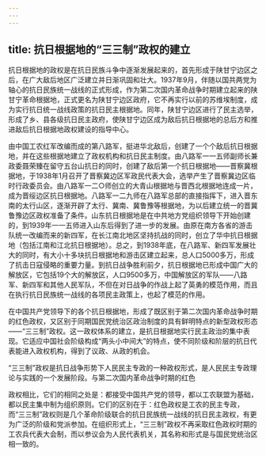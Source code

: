 ```yaml
---
---
---
```

title: 抗日根据地的“三三制”政权的建立
---



抗日根据地的政权是在抗日民族斗争中逐渐发展起来的，首先形成于陕甘宁边区之后，在广大敌后地区广泛建立并日渐巩固和壮大。1937年9月，伴随以国共两党为轴心的抗日民族统一战线的正式形成，作为第二次国内革命战争时期建立起来的陕甘宁革命根据地，正式更名为陕甘宁边区政府，它不再实行以前的苏维埃制度，成为实行抗日统一战线政策的抗日民主根据地。同年，陕甘宁边区进行了民主选举，形成了乡、县各级抗日民主政府，使陕甘宁边区成为敌后抗日根据地的总后方和推进敌后抗日根据地政权建设的指导中心。

由中国工农红军改编而成的第八路军，挺进华北敌后，创建了一个个敌后抗日根据地，并在这些根据地建立了政权机构和抗日民主制度。由八路军一一五师副师长兼政委聂荣臻在留守五台山抗日的同时，创建了敌后第一个抗日根据地——晋察冀根据地，于1938年1月召开了晋察冀边区军政民代表大会，选举产生了晋察冀边区临时行政委员会。由八路军一二○师创立的大青山根据地与晋西北根据地连成一片，成为晋绥边区抗日根据地。八路军一二九师在八路军总部的直接指挥下，进入晋东南的太行山区，逐渐开辟了太行、冀南、冀鲁豫等根据地，为以后建立统一的晋冀鲁豫边区政权准备了条件。山东抗日根据地是在中共地方党组织领导下开始创建的，到1939年一一五师进入山东后得到了进一步的发展。由原在南方各省的游击队统一改编而来的新四军，在长江南北地区坚持抗战的同时，创立了华中抗日根据地（包括江南和江北抗日根据地）。总之，到1938年底，在八路军、新四军发展壮大的同时，有大小十多块抗日根据地和游击区建立起来，总人口5000多万，形成了抗击日寇侵略的重要力量。到抗日战争胜利前夕，抗日根据地已形成中国广大的解放区，它包括19个大的解放区，人口9500多万，中国解放区的军队——八路军、新四军和其他人民军队，不但在对日战争的作战上起了英勇的模范作用，而且在执行抗日民族统一战线的各项民主政策上，也起了模范的作用。

在中国共产党领导下的各个抗日根据地，形成了既区别于第二次国内革命战争时期的红色政权，又区别于同期国民党统治区政治制度的具有鲜明特点的新型政权形态——“三三制”政权。这一政权体系的建立，是抗日根据地实行民主政治的集中表现。它适应中国社会阶级构成“两头小中间大”的特点，使不同阶级和阶层的抗日代表能进入政权机构，得到了议政、从政的机会。

“三三制”政权是抗日战争形势下人民民主专政的一种政权形式，是人民民主专政理论与实践的一个发展阶段。与第二次国内革命战争时期的红色

政权相比，它们的相同之处是：都接受中国共产党的领导，都以工农联盟为基础，都以民主集中制为组织原则。它们的区别在于：红色政权是工农的民主专政，而“三三制”政权则是几个革命阶级联合的抗日民族统一战线的抗日民主政权，有更为广泛的阶级和党派参加。在组织形式上，“三三制”政权不再采取红色政权时期的工农兵代表大会制，而以参议会为人民代表机关，其名称和形式是与国民党统治区相一致的。